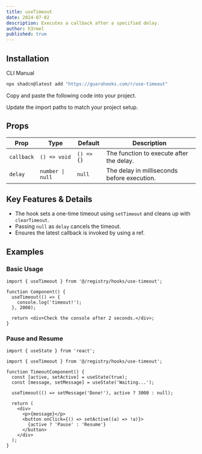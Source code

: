 ```yaml
---
title: useTimeout
date: 2024-07-02
description: Executes a callback after a specified delay.
author: h3rmel
published: true
---
```


<HookPreview name="use-timeout-demo" />

## Installation

<Tabs defaultValue="cli">

<TabsList>
  <TabsTrigger value="cli">CLI</TabsTrigger>
  <TabsTrigger value="manual">Manual</TabsTrigger>
</TabsList>
<TabsContent value="cli">

```bash
npx shadcn@latest add "https://guarahooks.com/r/use-timeout"
```

</TabsContent>
<TabsContent value="manual">

<Steps>

<Step>Copy and paste the following code into your project.</Step>

<HookSource name="use-timeout" />

<Step>Update the import paths to match your project setup.</Step>

</Steps>

</TabsContent>

</Tabs>

## Props

| Prop       | Type             | Default    | Description                                 |
| ---------- | ---------------- | ---------- | ------------------------------------------- |
| `callback` | `() => void`     | `() => {}` | The function to execute after the delay.    |
| `delay`    | `number \| null` | `null`     | The delay in milliseconds before execution. |

## Key Features & Details

- The hook sets a one-time timeout using `setTimeout` and cleans up with `clearTimeout`.
- Passing `null` as `delay` cancels the timeout.
- Ensures the latest callback is invoked by using a ref.

## Examples

### Basic Usage

```tsx
import { useTimeout } from '@/registry/hooks/use-timeout';

function Component() {
  useTimeout(() => {
    console.log('timeout!');
  }, 2000);

  return <div>Check the console after 2 seconds.</div>;
}
```

### Pause and Resume

```tsx
import { useState } from 'react';

import { useTimeout } from '@/registry/hooks/use-timeout';

function TimeoutComponent() {
  const [active, setActive] = useState(true);
  const [message, setMessage] = useState('Waiting...');

  useTimeout(() => setMessage('Done!'), active ? 3000 : null);

  return (
    <div>
      <p>{message}</p>
      <button onClick={() => setActive((a) => !a)}>
        {active ? 'Pause' : 'Resume'}
      </button>
    </div>
  );
}
```
